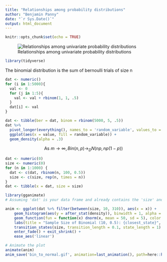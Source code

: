 ```yaml
---
title: "Relationships among probability distributions"
author: "Benjamin Panny"
date: "`r Sys.Date()`"
output: html_document
---
```


```r
knitr::opts_chunk$set(echo = TRUE)
```

![Relationships among univariate probability distributions](Relationships_among_some_of_univariate_probability_distributions.jpg)

```r
library(tidyverse)
```

The binomial distribution is the sum of bernoulli trials of size n

```r
dat <- numeric()
for (i in 1:5000){
  val <- 0
  for (j in 1:5){
    val <- val + rbinom(1, 1, .5)
  }
  dat[i] <- val
}

dat <- tibble(ber = dat, binom = rbinom(5000, 5, .5))
dat %>% 
  pivot_longer(everything(), names_to = 'random_variable', values_to = "value") %>% 
  ggplot(aes(x = value, fill = random_variable)) +
  geom_density(alpha = .3)
```

$$
\text{As } m \rightarrow \infty, \, Bin(n, p) \rightarrow_D N(np, np(1-p)) 
$$

```r
dat <- numeric(0)
size <- numeric(0)
for (n in 1:1000) {
  dat <- c(dat, rbinom(n, 100, 0.5))
  size <- c(size, rep(n, times = n))
}
dat <- tibble(x = dat, size = size)

library(gganimate)
# Assuming 'dat' is your data frame and already contains the 'size' and 'x' columns

anim <- ggplot(dat %>% filter(between(size, 10, 310)), aes(x = x)) +
    geom_histogram(aes(y = after_stat(density)), binwidth = 1, alpha = .5, fill = "skyblue", color = "black") + # Specify bins or binwidth
    geom_function(fun = function(x) dnorm(x, mean = 50, sd = 5), color = "red") +
    labs(title = "Sample Size of Binomial (10, 0.5): {closest_state}", x = "# Successes", y = "Density") +
    transition_states(size, transition_length = 0.1, state_length = 1) +
    enter_fade() + exit_shrink() +
    ease_aes('linear')

# Animate the plot
animate(anim)
anim_save('bin_to_normal.gif', animation=last_animation(), path=here::here('probability'))
```

